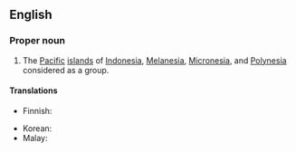 ==English==

===Proper noun===
{{wikipedia}}
{{en-proper noun}}

# The [[Pacific]] [[island]]s of [[Indonesia]], [[Melanesia]], [[Micronesia]], and [[Polynesia]] considered as a group.

====Translations====
{{trans-top|group of islands}}
* Finnish: {{t|fi|Austronesia}}
{{trans-mid}}
* Korean: {{t|ko|오스트로네시아}}
* Malay: {{t|ms|Austronesia}}
{{trans-bottom}}